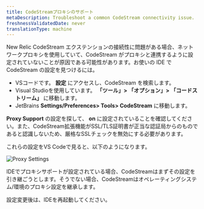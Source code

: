 ```yaml
---
title: CodeStreamプロキシのサポート
metaDescription: Troubleshoot a common CodeStream connectivity issue.
freshnessValidatedDate: never
translationType: machine
---
```



New Relic CodeStream エクステンションの接続性に問題がある場合、ネットワークプロキシを使用していて、CodeStream がプロキシと連携するように設定されていないことが原因である可能性があります。お使いの IDE で CodeStream の設定を見つけるには。

* VSコードです。 **設定** にアクセスし、CodeStream を検索します。
* Visual Studioを使用しています。 **「ツール」> 「オプション」> 「コードストリーム」** に移動します。
* JetBrains **Settings/Preferences> Tools> CodeStream** に移動します。

**Proxy Support** の設定を探して、 **on** に設定されていることを確認してください。また、CodeStream拡張機能がSSL/TLS証明書が正当な認証局からのものであると認識しないため、厳格なSSLチェックを無効にする必要があります。

これらの設定をVS Codeで見ると、以下のようになります。

<img
  alt="Proxy Settings"
  src={codestreamVscodeProxySettings}
/>

IDEでプロキシサポートが設定されている場合、CodeStreamはまずその設定を引き継ごうとします。そうでない場合、CodeStreamはオペレーティングシステム/環境のプロキシ設定を継承します。

設定変更後は、IDEを再起動してください。